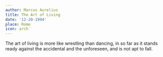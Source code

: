 ```yaml
---
author: Marcus Aurelius
title: The Art of Living
date: '12-20-1994'
place: Rome
icon: arch
---
```


The art of living is more like wrestling than dancing, in so far as it stands
ready against the accidental and the unforeseen, and is not apt to fall.
